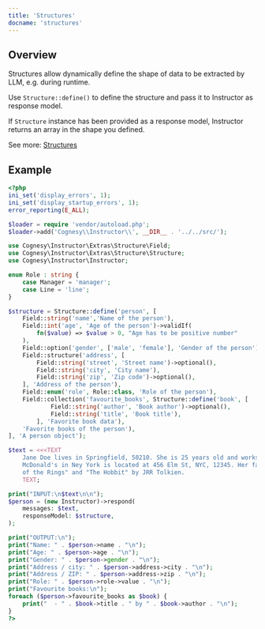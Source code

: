 ```yaml
---
title: 'Structures'
docname: 'structures'
---
```


## Overview

Structures allow dynamically define the shape of data to be extracted
by LLM, e.g. during runtime.

Use `Structure::define()` to define the structure and pass it to Instructor
as response model.

If `Structure` instance has been provided as a response model, Instructor
returns an array in the shape you defined.

See more: [Structures](../../structures.md)

## Example

```php
<?php
ini_set('display_errors', 1);
ini_set('display_startup_errors', 1);
error_reporting(E_ALL);

$loader = require 'vendor/autoload.php';
$loader->add('Cognesy\\Instructor\\', __DIR__ . '../../src/');

use Cognesy\Instructor\Extras\Structure\Field;
use Cognesy\Instructor\Extras\Structure\Structure;
use Cognesy\Instructor\Instructor;

enum Role : string {
    case Manager = 'manager';
    case Line = 'line';
}

$structure = Structure::define('person', [
    Field::string('name','Name of the person'),
    Field::int('age', 'Age of the person')->validIf(
        fn($value) => $value > 0, "Age has to be positive number"
    ),
    Field::option('gender', ['male', 'female'], 'Gender of the person')->optional(),
    Field::structure('address', [
        Field::string('street', 'Street name')->optional(),
        Field::string('city', 'City name'),
        Field::string('zip', 'Zip code')->optional(),
    ], 'Address of the person'),
    Field::enum('role', Role::class, 'Role of the person'),
    Field::collection('favourite_books', Structure::define('book', [
            Field::string('author', 'Book author')->optional(),
            Field::string('title', 'Book title'),
        ], 'Favorite book data'),
    'Favorite books of the person'),
], 'A person object');

$text = <<<TEXT
    Jane Doe lives in Springfield, 50210. She is 25 years old and works as manager at McDonald's.
    McDonald's in Ney York is located at 456 Elm St, NYC, 12345. Her favourite books are "The Lord
    of the Rings" and "The Hobbit" by JRR Tolkien.
    TEXT;

print("INPUT:\n$text\n\n");
$person = (new Instructor)->respond(
    messages: $text,
    responseModel: $structure,
);

print("OUTPUT:\n");
print("Name: " . $person->name . "\n");
print("Age: " . $person->age . "\n");
print("Gender: " . $person->gender . "\n");
print("Address / city: " . $person->address->city . "\n");
print("Address / ZIP: " . $person->address->zip . "\n");
print("Role: " . $person->role->value . "\n");
print("Favourite books:\n");
foreach ($person->favourite_books as $book) {
    print("  - " . $book->title . " by " . $book->author . "\n");
}
?>
```
